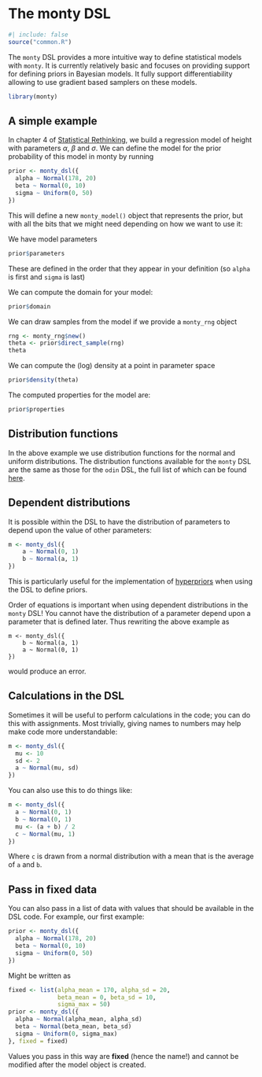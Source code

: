 # The monty DSL {#sec-monty-dsl}

```r
#| include: false
source("common.R")
```

The `monty` DSL provides a more intuitive way to define statistical models with `monty`. It is currently relatively basic and focuses on providing support for defining priors in Bayesian models. It fully support differentiability allowing to use gradient based samplers on these models.

```r
library(monty)
```

## A simple example

In chapter 4 of [Statistical Rethinking](https://xcelab.net/rm/), we build a regression model of height with parameters $\alpha$, $\beta$ and $\sigma$.  We can define the model for the prior probability of this model in monty by running

```r
prior <- monty_dsl({
  alpha ~ Normal(178, 20)
  beta ~ Normal(0, 10)
  sigma ~ Uniform(0, 50)
})
```

This will define a new `monty_model()` object that represents the prior, but with all the bits that we might need depending on how we want to use it:

We have model parameters

```r
prior$parameters
```

These are defined in the order that they appear in your definition (so `alpha` is first and `sigma` is last)

We can compute the domain for your model:

```r
prior$domain
```

We can draw samples from the model if we provide a `monty_rng` object

```r
rng <- monty_rng$new()
theta <- prior$direct_sample(rng)
theta
```

We can compute the (log) density at a point in parameter space

```r
prior$density(theta)
```

The computed properties for the model are:

```r
prior$properties
```

## Distribution functions

In the above example we use distribution functions for the normal and uniform distributions. The distribution functions available for the `monty` DSL are the same as those for the `odin` DSL, the full list of which can be found [here](https://mrc-ide.github.io/odin2/articles/functions.html#distribution-functions).

## Dependent distributions

It is possible within the DSL to have the distribution of parameters to depend upon the value of other parameters:

```r
m <- monty_dsl({
    a ~ Normal(0, 1)
    b ~ Normal(a, 1)
})
```

This is particularly useful for the implementation of [hyperpriors](https://en.wikipedia.org/wiki/Hyperprior) when using the DSL to define priors.

Order of equations is important when using dependent distributions in the `monty` DSL! You cannot have the distribution of a parameter depend upon a parameter that is defined later. Thus rewriting the above example as

```
m <- monty_dsl({
    b ~ Normal(a, 1)
    a ~ Normal(0, 1)
})
```
would produce an error.

## Calculations in the DSL

Sometimes it will be useful to perform calculations in the code; you can do this with assignments.  Most trivially, giving names to numbers may help make code more understandable:

```r
m <- monty_dsl({
  mu <- 10
  sd <- 2
  a ~ Normal(mu, sd)
})
```

You can also use this to do things like:

```r
m <- monty_dsl({
  a ~ Normal(0, 1)
  b ~ Normal(0, 1)
  mu <- (a + b) / 2
  c ~ Normal(mu, 1)
})
```

Where `c` is drawn from a normal distribution with a mean that is the average of `a` and `b`.

## Pass in fixed data

You can also pass in a list of data with values that should be available in the DSL code.  For example, our first example:

```r
prior <- monty_dsl({
  alpha ~ Normal(178, 20)
  beta ~ Normal(0, 10)
  sigma ~ Uniform(0, 50)
})
```

Might be written as

```r
fixed <- list(alpha_mean = 170, alpha_sd = 20,
              beta_mean = 0, beta_sd = 10,
              sigma_max = 50)
prior <- monty_dsl({
  alpha ~ Normal(alpha_mean, alpha_sd)
  beta ~ Normal(beta_mean, beta_sd)
  sigma ~ Uniform(0, sigma_max)
}, fixed = fixed)
```

Values you pass in this way are **fixed** (hence the name!) and cannot be modified after the model object is created.